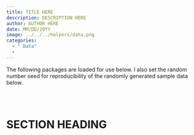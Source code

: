 ```yaml
---
title: TITLE HERE
description: DESCRIPTION HERE
author: AUTHOR HERE
date: MM/DD/20YY
image: ../../../helpers/data.png
categories:
  - " Data"
  - 
---
```


:::{.callout-note}
The following packages are loaded for use below. I also set the random number seed for reproducibility of the randomly generated sample data below.
:::

```r

```

&nbsp;

# SECTION HEADING


&nbsp;
